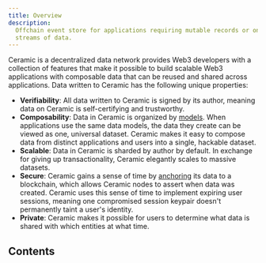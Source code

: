 ```yaml
---
title: Overview
description:
  Offchain event store for applications requiring mutable records or online aggregations over
  streams of data.
---
```



Ceramic is a decentralized data network provides Web3 developers with a collection of features that
make it possible to build scalable Web3 applications with composable data that can be reused and
shared across applications. Data written to Ceramic has the following unique properties:

- **Verifiability**: All data written to Ceramic is signed by its author, meaning data on Ceramic is
  self-certifying and trustworthy.
- **Composability**: Data in Ceramic is organized by [models](/event-store/concepts). When
  applications use the same data models, the data they create can be viewed as one, universal
  dataset. Ceramic makes it easy to compose data from distinct applications and users into a single,
  hackable dataset.
- **Scalable**: Data in Ceramic is sharded by author by default. In exchange for giving up
  transactionality, Ceramic elegantly scales to massive datasets.
- **Secure**: Ceramic gains a sense of time by [anchoring](#) its data to a blockchain, which allows
  Ceramic nodes to assert when data was created. Ceramic uses this sense of time to implement
  expiring user sessions, meaning one compromised session keypair doesn't permanently taint a user's
  identity.
- **Private**: Ceramic makes it possible for users to determine what data is shared with which
  entities at what time.

## Contents

<Cards>
  <Card title="Concepts" href="/event-store/concepts" />
  <Card title="Examples" href="/event-store/examples" />
  <Card title="Installation" href="/event-store/usage/installation" />
  <Card title="TODO" href="/" />
</Cards>
